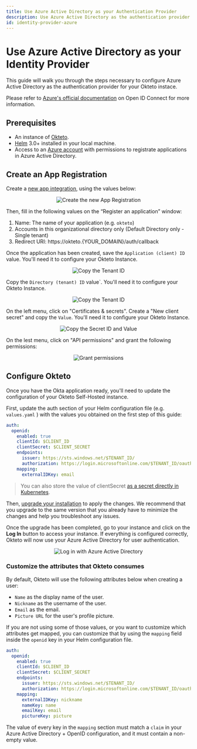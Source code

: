 ```yaml
---
title: Use Azure Active Directory as your Authentication Provider
description: Use Azure Active Directory as the authentication provider of your Okteto Self-hosted instance
id: identity-provider-azure
---
```



# Use Azure Active Directory as your Identity Provider<TiersList tiers="Self-Hosted" />

This guide will walk you through the steps necessary to configure Azure Active Directory as the authentication provider for your Okteto instace.

Please refer to [Azure's official documentation](https://learn.microsoft.com/en-us/power-apps/maker/portals/configure/configure-openid-settings) on Open ID Connect for more information.

## Prerequisites

- An instance of [Okteto](https://okteto.com/docs/self-hosted/).
- [Helm](https://helm.sh/docs/intro/install/) 3.0+ installed in your local machine.
- Access to an [Azure account](https://portal.azure.com) with permissions to registrate applications in Azure Active Directory.

## Create an App Registration

Create a [new app integration](https://portal.azure.com/#view/Microsoft_AAD_RegisteredApps/CreateApplicationBlade/quickStartType~/null/isMSAApp~/false), using the values below:

<p align="center">
  <Image
    src={require("@site/static/img/new-app.png").default}
    alt="Create the new App Registration"
  />
</p>

Then, fill in the following values on the “Register an application” window:

1. Name: The name of your application (e.g. `okteto`)
2. Accounts in this organizational directory only (Default Directory only - Single tenant)
3. Redirect URI: https://okteto.{YOUR_DOMAIN}/auth/callback

Once the application has been created, save the `Application (client) ID` value. You'll need it to configure your Okteto Instance.

<p align="center">
  <Image
    src={require("@site/static/img/client-id.png").default}
    alt="Copy the Tenant ID"
  />
</p>

Copy the `Directory (tenant) ID` value`. You'll need it to configure your Okteto Instance.

<p align="center">
  <Image
    src={require("@site/static/img/tenant-id.png").default}
    alt="Copy the Tenant ID"
  />
</p>

On the left menu, click on "Certificates & secrets". Create a "New client secret" and copy the `Value`. You'll need it to configure your Okteto Instance.

<p align="center">
  <Image
    src={require("@site/static/img/azure-secrets.png").default}
    alt="Copy the Secret ID and Value"
  />
</p>

On the lest menu, click on "API permissions" and grant the following permissions:

<p align="center">
  <Image
    src={require("@site/static/img/permissions.png").default}
    alt="Grant permissions"
  />
</p>

## Configure Okteto

Once you have the Okta application ready, you'll need to update the configuration of your Okteto Self-Hosted instance.

First, update the auth section of your Helm configuration file (e.g. `values.yaml` ) with the values you obtained on the first step of this guide:

```yaml
auth:
  openid:
    enabled: true
    clientId: $CLIENT_ID
    clientSecret: $CLIENT_SECRET
    endpoints:
      issuer: https://sts.windows.net/$TENANT_ID/
      authorization: https://login.microsoftonline.com/$TENANT_ID/oauth2/v2.0/authorize
    mapping:
      externalIDKey: email
```

> You can also store the value of clientSecret [as a secret directly in Kubernetes](self-hosted/administration/configuration.mdx/#cloud-provider-secret).

Then, [upgrade your installation](self-hosted/install/upgrade.mdx) to apply the changes. We recommend that you upgrade to the same version that you already have to minimize the changes and help you troubleshoot any issues.

Once the upgrade has been completed, go to your instance and click on the **Log In** button to access your instance. If everything is configured correctly, Okteto will now use your Azure Active Directory for user authentication.

<p align="center">
  <Image
    src={require("@site/static/img/with-azure.png").default}
    alt="Log in with Azure Active Directory"
  />
</p>

### Customize the attributes that Okteto consumes

By default, Okteto will use the following attributes below when creating a user:

- `Name` as the display name of the user.
- `Nickname` as the username of the user.
- `Email` as the email.
- `Picture URL` for the user's profile picture.

If you are not using some of those values, or you want to customize which attributes get mapped, you can customize that by using the `mapping` field inside the `openid` key in your Helm configuration file.

```yaml
auth:
  openid:
    enabled: true
    clientId: $CLIENT_ID
    clientSecret: $CLIENT_SECRET
    endpoints:
      issuer: https://sts.windows.net/$TENANT_ID/
      authorization: https://login.microsoftonline.com/$TENANT_ID/oauth2/v2.0/authorize
    mapping:
      externalIDKey: nickname
      nameKey: name
      emailKey: email
      pictureKey: picture
```

The value of every key in the `mapping` section must match a `claim` in your Azure Active Directory + OpenID configuration, and it must contain a non-empty value.
